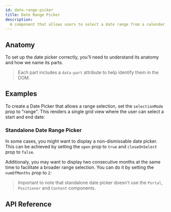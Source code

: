 ```yaml
---
id: date-range-picker
title: Date Range Picker
description:
  A component that allows users to select a date range from a calendar.
---
```



<ComponentPreview />

## Anatomy

To set up the date picker correctly, you'll need to understand its anatomy and
how we name its parts.

> Each part includes a `data-part` attribute to help identify them in the DOM.

<Anatomy id="date-picker" />

## Examples

To create a Date Picker that allows a range selection, set the `selectionMode`
prop to "range". This renders a single grid view where the user can select a
start and end date:

<Story id="Basic" />

### Standalone Date Range Picker

In some cases, you might want to display a non-dismissable date picker. This can
be achieved by setting the `open` prop to `true` and `closeOnSelect` prop to
`false`.

Additionaly, you may want to display two consecutive months at the same time to
facilitate a broader range selection. You can do it by setting the `numOfMonths`
prop to `2`:

> Important to note that standalone date picker doesn't use the `Portal`,
> `Positioner` and `Content` components.

<Story id="Standalone" />

## API Reference

<ComponentTypes id="date-picker" />
